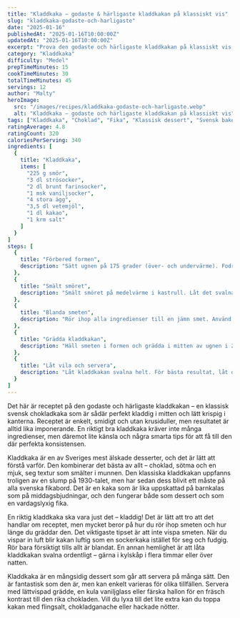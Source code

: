 ```yaml
---
title: "Kladdkaka – godaste & härligaste kladdkakan på klassiskt vis"
slug: "kladdkaka-godaste-och-harligaste"
date: "2025-01-16"
publishedAt: "2025-01-16T10:00:00Z"
updatedAt: "2025-01-16T10:00:00Z"
excerpt: "Prova den godaste och härligaste kladdkakan på klassiskt vis – enkel att baka, perfekt kladdig och fylld med fyllig chokladsmak som smälter i munnen."
category: "Kladdkaka"
difficulty: "Medel"
prepTimeMinutes: 15
cookTimeMinutes: 30
totalTimeMinutes: 45
servings: 12
author: "Malty"
heroImage:
  src: "/images/recipes/kladdkaka-godaste-och-harligaste.webp"
  alt: "Kladdkaka – godaste och härligaste kladdkakan på klassiskt vis"
tags: ["Kladdkaka", "Choklad", "Fika", "Klassisk dessert", "Svensk bakelse"]
ratingAverage: 4.8
ratingCount: 320
caloriesPerServing: 340
ingredients: [
  {
    title: "Kladdkaka",
    items: [
      "225 g smör",
      "3 dl strösocker",
      "2 dl brunt farinsocker",
      "1 msk vaniljsocker",
      "4 stora ägg",
      "3,5 dl vetemjöl",
      "1 dl kakao",
      "1 krm salt"
    ]
  }
]
steps: [
  {
    title: "Förbered formen",
    description: "Sätt ugnen på 175 grader (över- och undervärme). Fodra en springform, cirka 23 cm i diameter, med bakplåtspapper."
  },
  {
    title: "Smält smöret",
    description: "Smält smöret på medelvärme i kastrull. Låt det svalna något innan du blandar i övriga ingredienser."
  },
  {
    title: "Blanda smeten",
    description: "Rör ihop alla ingredienser till en jämn smet. Använd en slev eller ballongvisp och rör försiktigt – vispa inte, då blir kakan luftig istället för kladdig."
  },
  {
    title: "Grädda kladdkakan",
    description: "Häll smeten i formen och grädda i mitten av ugnen i 25–30 minuter, tills kanterna är fasta men mitten fortfarande vobblig."
  },
  {
    title: "Låt vila och servera",
    description: "Låt kladdkakan svalna helt. För bästa resultat, låt den stå i kylskåp i minst 4 timmar eller över natten innan servering."
  }
]
---
```


Det här är receptet på den godaste och härligaste kladdkakan – en klassisk svensk chokladkaka som är sådär perfekt kladdig i mitten och lätt krispig i kanterna. Receptet är enkelt, smidigt och utan krusiduller, men resultatet är alltid lika imponerande. En riktigt bra kladdkaka kräver inte många ingredienser, men däremot lite känsla och några smarta tips för att få till den där perfekta konsistensen.

Kladdkaka är en av Sveriges mest älskade desserter, och det är lätt att förstå varför. Den kombinerar det bästa av allt – choklad, sötma och en mjuk, seg textur som smälter i munnen. Den klassiska kladdkakan uppfanns troligen av en slump på 1930-talet, men har sedan dess blivit ett måste på alla svenska fikabord. Det är en kaka som är lika uppskattad på barnkalas som på middagsbjudningar, och den fungerar både som dessert och som en vardagslyxig fika.

En riktig kladdkaka ska vara just det – kladdig! Det är lätt att tro att det handlar om receptet, men mycket beror på hur du rör ihop smeten och hur länge du gräddar den. Det viktigaste tipset är att inte vispa smeten. När du vispar in luft blir kakan luftig som en sockerkaka istället för seg och fudgig. Rör bara försiktigt tills allt är blandat. En annan hemlighet är att låta kladdkakan svalna ordentligt – gärna i kylskåp i flera timmar eller över natten.

Kladdkaka är en mångsidig dessert som går att servera på många sätt. Den är fantastisk som den är, men kan enkelt varieras för olika tillfällen. Servera med lättvispad grädde, en kula vaniljglass eller färska hallon för en fräsch kontrast till den rika chokladen. Vill du lyxa till det lite extra kan du toppa kakan med flingsalt, chokladganache eller hackade nötter.
